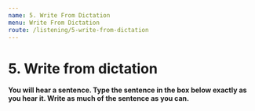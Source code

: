 ```yaml
---
name: 5. Write From Dictation
menu: Write From Dictation
route: /listening/5-write-from-dictation
---
```



# 5. Write from dictation

**You will hear a sentence. Type the sentence in the box below exactly as you hear it. Write as much of the sentence as you can.**

<WriteFromDictationList
  start={201}
  total={50}
  data={WriteFromDictationDataFrom201To300}
/>
